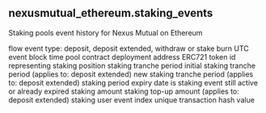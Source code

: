## nexusmutual_ethereum.staking_events 
Staking pools event history for Nexus Mutual on Ethereum

<ParamField path="flow_type">
flow event type: deposit, deposit extended, withdraw or stake burn
</ParamField>
<ParamField path="block_time">
UTC event block time
</ParamField>
<ParamField path="pool_address">
pool contract deployment address
</ParamField>
<ParamField path="token_id">
ERC721 token id representing staking position
</ParamField>
<ParamField path="tranche_id">
staking tranche period
</ParamField>
<ParamField path="init_tranche_id">
initial staking tranche period (applies to: deposit extended)
</ParamField>
<ParamField path="new_tranche_id">
new staking tranche period (applies to: deposit extended)
</ParamField>
<ParamField path="tranche_expiry_date">
staking period expiry date
</ParamField>
<ParamField path="is_active">
is staking event still active or already expired
</ParamField>
<ParamField path="amount">
staking amount
</ParamField>
<ParamField path="topup_amount">
staking top-up amount (applies to: deposit extended)
</ParamField>
<ParamField path="user">
staking user
</ParamField>
<ParamField path="evt_index">
event index
</ParamField>
<ParamField path="tx_hash">
unique transaction hash value
</ParamField>
